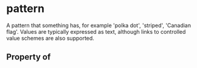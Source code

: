 # pattern

A pattern that something has, for example 'polka dot', 'striped', 'Canadian flag'. Values are typically expressed as text, although links to controlled value schemes are also supported.

## Property of




